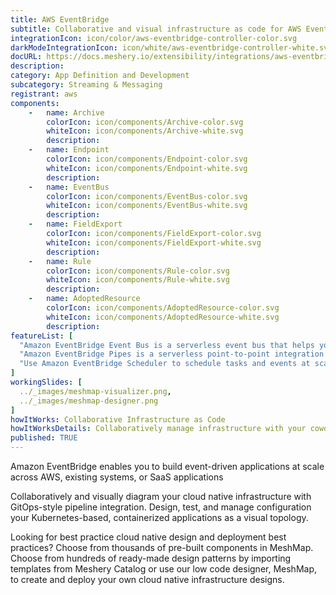 ```yaml
---
title: AWS EventBridge
subtitle: Collaborative and visual infrastructure as code for AWS EventBridge
integrationIcon: icon/color/aws-eventbridge-controller-color.svg
darkModeIntegrationIcon: icon/white/aws-eventbridge-controller-white.svg
docURL: https://docs.meshery.io/extensibility/integrations/aws-eventbridge-controller
description: 
category: App Definition and Development
subcategory: Streaming & Messaging
registrant: aws
components: 
	-	name: Archive
		colorIcon: icon/components/Archive-color.svg
		whiteIcon: icon/components/Archive-white.svg
		description: 
	-	name: Endpoint
		colorIcon: icon/components/Endpoint-color.svg
		whiteIcon: icon/components/Endpoint-white.svg
		description: 
	-	name: EventBus
		colorIcon: icon/components/EventBus-color.svg
		whiteIcon: icon/components/EventBus-white.svg
		description: 
	-	name: FieldExport
		colorIcon: icon/components/FieldExport-color.svg
		whiteIcon: icon/components/FieldExport-white.svg
		description: 
	-	name: Rule
		colorIcon: icon/components/Rule-color.svg
		whiteIcon: icon/components/Rule-white.svg
		description: 
	-	name: AdoptedResource
		colorIcon: icon/components/AdoptedResource-color.svg
		whiteIcon: icon/components/AdoptedResource-white.svg
		description: 
featureList: [
  "Amazon EventBridge Event Bus is a serverless event bus that helps you receive, filter, transform, route, and deliver events.",
  "Amazon EventBridge Pipes is a serverless point-to-point integration resource that helps you connect event producers to event consumers with optional filtering, enrichment, and transformation capabilities.",
  "Use Amazon EventBridge Scheduler to schedule tasks and events at scale."
]
workingSlides: [
  ../_images/meshmap-visualizer.png,
  ../_images/meshmap-designer.png
]
howItWorks: Collaborative Infrastructure as Code
howItWorksDetails: Collaboratively manage infrastructure with your coworkers synchronously sharing the same designs.
published: TRUE
---
```

<p>
Amazon EventBridge enables you to build event-driven applications at scale across AWS, existing systems, or SaaS applications
</p>
<p>
    Collaboratively and visually diagram your cloud native infrastructure with GitOps-style pipeline integration. Design, test, and manage configuration your Kubernetes-based, containerized applications as a visual topology.
</p>
<p>
    Looking for best practice cloud native design and deployment best practices? Choose from thousands of pre-built components in MeshMap. Choose from hundreds of ready-made design patterns by importing templates from Meshery Catalog or use our low code designer, MeshMap, to create and deploy your own cloud native infrastructure designs.
</p>
